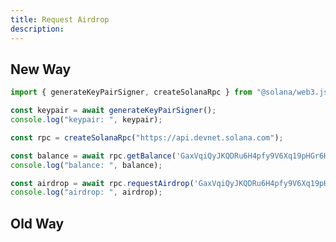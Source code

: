 ```yaml
---
title: Request Airdrop
description: 
---
```


## New Way

```js
import { generateKeyPairSigner, createSolanaRpc } from "@solana/web3.js";

const keypair = await generateKeyPairSigner();
console.log("keypair: ", keypair);

const rpc = createSolanaRpc("https://api.devnet.solana.com");

const balance = await rpc.getBalance('GaxVqiQyJKQDRu6H4pfy9V6Xq19pHGr6HQKDQDv911Y4').send();
console.log("balance: ", balance);

const airdrop = await rpc.requestAirdrop('GaxVqiQyJKQDRu6H4pfy9V6Xq19pHGr6HQKDQDv911Y4', 2_000_000_000).send();
console.log("airdrop: ", airdrop);
```

## Old Way
```js

```
